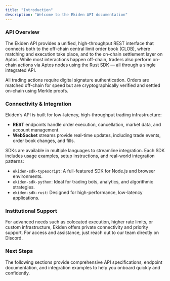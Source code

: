 ```yaml
---
title: "Introduction"
description: "Welcome to the Ekiden API documentation"
---
```


### **API Overview**

The Ekiden API provides a unified, high-throughput REST interface that connects both to the off-chain central limit order book (CLOB), where matching and execution take place, and to the on-chain settlement layer on Aptos. While most interactions happen off-chain, traders also perform on-chain actions via Aptos nodes using the Rust SDK — all through a single integrated API. 

All trading actions require digital signature authentication. Orders are matched off-chain for speed but are cryptographically verified and settled on-chain using Merkle proofs.

### **Connectivity & Integration**

Ekiden’s API is built for low-latency, high-throughput trading infrastructure:

- **REST** endpoints handle order execution, cancellation, market data, and account management.
- **WebSocket** streams provide real-time updates, including trade events, order book changes, and fills.

SDKs are available in multiple languages to streamline integration. Each SDK includes usage examples, setup instructions, and real-world integration patterns:

- `ekiden-sdk-typescript`: A full-featured SDK for Node.js and browser environments.
- `ekiden-sdk-python`: Ideal for trading bots, analytics, and algorithmic strategies.
- `ekiden-sdk-rust`: Designed for high-performance, low-latency applications.

### **Institutional Support**

For advanced needs such as colocated execution, higher rate limits, or custom infrastructure, Ekiden offers private connectivity and priority support. For access and assistance, just reach out to our team directly on Discord.

### **Next Steps**

The following sections provide comprehensive API specifications, endpoint documentation, and integration examples to help you onboard quickly and confidently.
